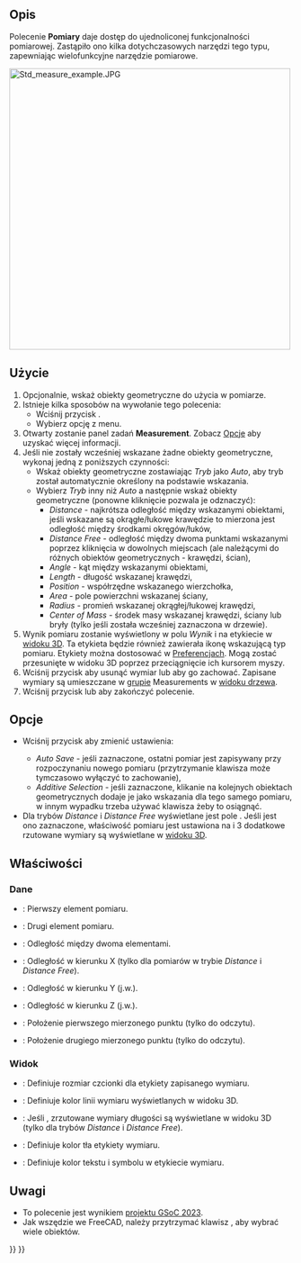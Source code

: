 <languages/>

<div class="mw-translate-fuzzy">
{{Docnav
|[[Std_AddonMgr/pl|Menadżer dodatków]]
|[[Std_UnitsCalculator/pl|Std: Przelicznik jednostek]]
|[[Std_Tools_Menu/pl|Std: Menu Przybory]]
|IconL=Std_AddonMgr.svg
|IconR=Std_UnitsCalculator.svg
|IconC=Freecad.svg
}}
</div>

{{GuiCommand/pl
|Name=Std Measure
|Name/pl=Std: Pomiary
|MenuLocation=Przybory → Pomiary
|Workbenches=wszystkie
|Version=1.0
|SeeAlso=[[Draft_Dimension/pl|Wymiarowanie]]
}}

<span id="Description"></span>
==Opis==

Polecenie '''Pomiary''' daje dostęp do ujednoliconej funkcjonalności pomiarowej. Zastąpiło ono kilka dotychczasowych narzędzi tego typu, zapewniając wielofunkcyjne narzędzie pomiarowe.

[[Image:Std_measure_example.JPG|500px]]
{{Caption|Wszystkie typy pomiarów}}

<span id="Usage"></span>
==Użycie==

# Opcjonalnie, wskaż obiekty geometryczne do użycia w pomiarze.
# Istnieje kilka sposobów na wywołanie tego polecenia:
#* Wciśnij przycisk {{Button|[[Image:Std_Measure.svg|16px]] [[Std_Measure/pl|Pomiary]]}}.
#* Wybierz opcję {{MenuCommand|Przybory → [[Image:Std_Measure.svg|16px]] Pomiary}} z menu.
# Otwarty zostanie panel zadań '''Measurement'''. Zobacz [[#Options/pl|Opcje]] aby uzyskać więcej informacji. 
# Jeśli nie zostały wcześniej wskazane żadne obiekty geometryczne, wykonaj jedną z poniższych czynności:
#* Wskaż obiekty geometryczne zostawiając ''Tryb'' jako ''Auto'', aby tryb został automatycznie określony na podstawie wskazania.
#* Wybierz ''Tryb'' inny niż ''Auto'' a następnie wskaż obiekty geometryczne (ponowne kliknięcie pozwala je odznaczyć):
#** ''Distance'' - najkrótsza odległość między wskazanymi obiektami, jeśli wskazane są okrągłe/łukowe krawędzie to mierzona jest odległość między środkami okręgów/łuków,
#** ''Distance Free'' - odległość między dwoma punktami wskazanymi poprzez kliknięcia w dowolnych miejscach (ale należącymi do różnych obiektów geometrycznych - krawędzi, ścian),
#** ''Angle'' - kąt między wskazanymi obiektami,
#** ''Length'' - długość wskazanej krawędzi,
#** ''Position'' - współrzędne wskazanego wierzchołka,
#** ''Area'' - pole powierzchni wskazanej ściany,
#** ''Radius'' - promień wskazanej okrągłej/łukowej krawędzi,
#** ''Center of Mass'' - środek masy wskazanej krawędzi, ściany lub bryły (tylko jeśli została wcześniej zaznaczona w drzewie).
# Wynik pomiaru zostanie wyświetlony w polu ''Wynik'' i na etykiecie w [[3D_view/pl|widoku 3D]]. Ta etykieta będzie również zawierała ikonę wskazującą typ pomiaru. Etykiety można dostosować w [[Preferences_Editor/pl|Preferencjach]]. Mogą zostać przesunięte w widoku 3D poprzez przeciągnięcie ich kursorem myszy.
# Wciśnij przycisk {{Button|Zresetuj}} aby usunąć wymiar lub {{Button|Zapisz}} aby go zachować. Zapisane wymiary są umieszczane w [[Std_Group/pl|grupie]] Measurements w [[Tree_view/pl|widoku drzewa]]. 
# Wciśnij przycisk {{KEY|Esc}} lub {{Button|Zamknij}} aby zakończyć polecenie.

<span id="Options"></span>
==Opcje==

* {{Version/pl|1.1}} Wciśnij przycisk {{Button|[[Image:Preferences-system.svg|x16px]] [[Image:Toolbar_flyout_arrow.svg|x16px]]}} aby zmienić ustawienia:
** ''Auto Save'' - jeśli zaznaczone, ostatni pomiar jest zapisywany przy rozpoczynaniu nowego pomiaru (przytrzymanie klawisza {{Button|Shift}} może tymczasowo wyłączyć to zachowanie),
** ''Additive Selection'' - jeśli zaznaczone, klikanie na kolejnych obiektach geometrycznych dodaje je jako wskazania dla tego samego pomiaru, w innym wypadku trzeba używać klawisza {{Button|Ctrl}} żeby to osiągnąć.
* Dla trybów ''Distance'' i ''Distance Free'' wyświetlane jest pole {{MenuCommand|Show Delta}}. Jeśli jest ono zaznaczone, właściwość {{PropertyView|Show Delta}} pomiaru jest ustawiona na {{TRUE/pl}} i 3 dodatkowe rzutowane wymiary są wyświetlane w [[3D_view/pl|widoku 3D]].

<span id="Properties"></span>
==Właściwości==

<span id="Data"></span>
===Dane===

{{TitleProperty|Pomiar}}

* {{PropertyData|Element1|LinkSub}}: Pierwszy element pomiaru.
* {{PropertyData|Element2|LinkSub}}: Drugi element pomiaru.
* {{PropertyData|Distance|Distance}}: Odległość między dwoma elementami.
* {{PropertyData|Distance X|Distance}}: Odległość w kierunku X (tylko dla pomiarów w trybie ''Distance'' i ''Distance Free'').
* {{PropertyData|Distance Y|Distance}}: Odległość w kierunku Y (j.w.).
* {{PropertyData|Distance Z|Distance}}: Odległość w kierunku Z (j.w.).
* {{PropertyData|Position1|Vector|Hidden}}: Położenie pierwszego mierzonego punktu (tylko do odczytu).
* {{PropertyData|Position2|Vector|Hidden}}: Położenie drugiego mierzonego punktu (tylko do odczytu).

<span id="View"></span>
===Widok===

{{TitleProperty|Wygląd}}

* {{PropertyView|Font Size|Integer}}: Definiuje rozmiar czcionki dla etykiety zapisanego wymiaru.
* {{PropertyView|Line Color|Color}}: Definiuje kolor linii wymiaru wyświetlanych w widoku 3D.
* {{PropertyView|Show Delta|Bool}}: Jeśli {{TRUE/pl}}, zrzutowane wymiary długości są wyświetlane w widoku 3D (tylko dla trybów ''Distance'' i ''Distance Free'').
* {{PropertyView|Text Background Color|Color}}: Definiuje kolor tła etykiety wymiaru.
* {{PropertyView|Text Color|Color}}: Definiuje kolor tekstu i symbolu w etykiecie wymiaru.

<span id="Notes"></span>
==Uwagi==

* To polecenie jest wynikiem [[Unified_Measurement_Facility|projektu GSoC 2023]].
* Jak wszędzie we FreeCAD, należy przytrzymać klawisz {{KEY|Ctrl}}, aby wybrać wiele obiektów.


<div class="mw-translate-fuzzy">
{{Docnav
|[[Std_AddonMgr/pl|Menadżer dodatków]]
|[[Std_UnitsCalculator/pl|Std: Przelicznik jednostek]]
|[[Std_Tools_Menu/pl|Std: Menu Przybory]]
|IconL=Std_AddonMgr.svg
|IconR=Std_UnitsCalculator.svg
|IconC=Freecad.svg
}}
</div>

{{Std_Base_navi{{#translation:}}}}
{{Userdocnavi{{#translation:}}}}